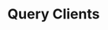 ---
title: 'Query Clients'
openapi: 'GET /client/query/{company_slug}/'
'og:sitename': 'Hierarch.io - Help Center'
'og:title': 'Query Clients | Hierarch.io Help Center'
'og:logo': '/logo/logo-text-dark.png'
'og:image': '/images/help-center-banner.png'
'twitter:title': 'Query Clients | Hierarch.io Help Center'
'twitter:image': '/images/help-center-banner.png'
---